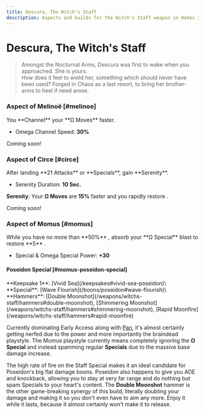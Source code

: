 ```yaml
---
title: Descura, The Witch's Staff
description: Aspects and builds for the Witch's Staff weapon in Hades 2.
---
```



# Descura, The Witch's Staff

> Amongst the Nocturnal Arms, Descura was first to wake when you approached. She
> is yours.\
> How does it feel to wield her, something which should never have been used? Forged
> in Chaos as a last resort, to bring her brother-arms to heel if need arose.

### <TextHighlight type="legendary">Aspect of Melinoë</TextHighlight> [#melinoe]

<Boon>
You **Channel** your **Ω Moves** faster.

- Omega Channel Speed: **30%**

</Boon>

Coming soon!

### <TextHighlight type="legendary">Aspect of Circe</TextHighlight> [#circe]

<Boon>
After landing **21 Attacks** or **Specials**, gain **Serenity**.

- Serenity Duration: **10 Sec.**

**Serenity**: Your **Ω Moves** are **15%** faster and you rapidly restore
<IconMagick />.

</Boon>

Coming soon!

### <TextHighlight type="legendary">Aspect of Momus</TextHighlight> [#momus]

<Boon>
While you have no more than **50%** <IconLife />, absorb your **Ω Special** blast to restore **5** <IconLife />.

- Special & Omega Special Power: **+30**

</Boon>

#### Poseidon Special [#momus-poseidon-special]

<Boon>
  **Keepsake 1**: [Vivid Sea](/keepsakes#vivid-sea-poseidon)\ **Special**: [Wave
  Flourish](/boons/poseidon#wave-flourish)\ **Hammers**: [Double
  Moonshot](/weapons/witchs-staff/hammers#double-moonshot), [Shimmering
  Moonshot](/weapons/witchs-staff/hammers#shimmering-moonshot), [Rapid
  Moonfire](/weapons/witchs-staff/hammers#rapid-moonfire)
</Boon>

Currently dominating Early Access along with
[Pan](/weapons/sister-blades/builds/#pan-poseidon-special), it's almost
certainly getting nerfed due to the power and more importantly the braindead
playstyle. The Momus playstyle currently means completely ignoring the **Ω
Special** and instead spamming regular **Specials** due to the massive base
damage increase.

The high rate of fire on the Staff Special makes it an ideal candidate for
Poseidon's big flat damage boons. Poseidon also happens to give you AOE and
knockback, allowing you to stay at very far range and do nothing but spam
Specials to your heart's content. The **Double Moonshot** hammer is the other
game-breaking synergy of this build, literally doubling your damage and making
it so you don't even have to aim any more. Enjoy it while it lasts, because it
almost certainly won't make it to release.
